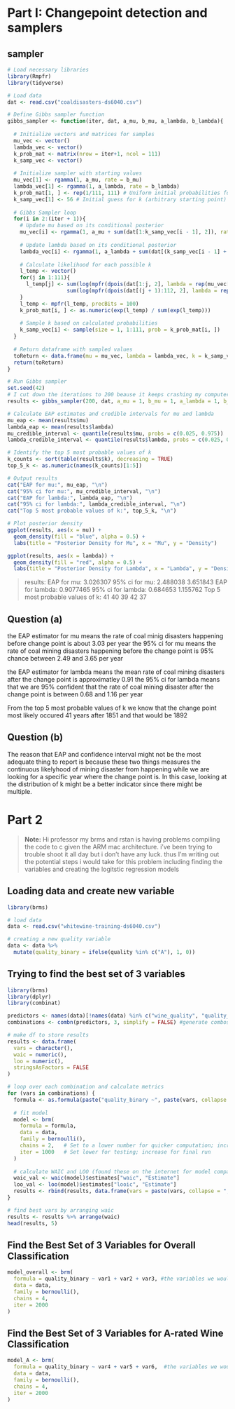 # Part I: Changepoint detection and samplers

## sampler
```r
# Load necessary libraries
library(Rmpfr)
library(tidyverse)

# Load data
dat <- read.csv("coaldisasters-ds6040.csv")

# Define Gibbs sampler function
gibbs_sampler <- function(iter, dat, a_mu, b_mu, a_lambda, b_lambda){
  
  # Initialize vectors and matrices for samples
  mu_vec <- vector()
  lambda_vec <- vector() 
  k_prob_mat <- matrix(nrow = iter+1, ncol = 111)
  k_samp_vec <- vector()
  
  # Initialize sampler with starting values
  mu_vec[1] <- rgamma(1, a_mu, rate = b_mu)
  lambda_vec[1] <- rgamma(1, a_lambda, rate = b_lambda)
  k_prob_mat[1, ] <- rep(1/111, 111) # Uniform initial probabilities for k
  k_samp_vec[1] <- 56 # Initial guess for k (arbitrary starting point)
  
  # Gibbs Sampler loop
  for(i in 2:(iter + 1)){
    # Update mu based on its conditional posterior
    mu_vec[i] <- rgamma(1, a_mu + sum(dat[1:k_samp_vec[i - 1], 2]), rate = k_samp_vec[i - 1] + b_mu)
    
    # Update lambda based on its conditional posterior
    lambda_vec[i] <- rgamma(1, a_lambda + sum(dat[(k_samp_vec[i - 1] + 1):112, 2]), rate = (112 - k_samp_vec[i - 1]) + b_lambda)
    
    # Calculate likelihood for each possible k
    l_temp <- vector()
    for(j in 1:111){  
      l_temp[j] <- sum(log(mpfr(dpois(dat[1:j, 2], lambda = rep(mu_vec[i], j)), precBits = 100))) +
                   sum(log(mpfr(dpois(dat[(j + 1):112, 2], lambda = rep(lambda_vec[i], 112 - j)), precBits = 100)))
    }
    l_temp <- mpfr(l_temp, precBits = 100)
    k_prob_mat[i, ] <- as.numeric(exp(l_temp) / sum(exp(l_temp))) 
    
    # Sample k based on calculated probabilities
    k_samp_vec[i] <- sample(size = 1, 1:111, prob = k_prob_mat[i, ])
  }
  
  # Return dataframe with sampled values
  toReturn <- data.frame(mu = mu_vec, lambda = lambda_vec, k = k_samp_vec)
  return(toReturn)
}

# Run Gibbs sampler
set.seed(42) 
# I cut down the iterations to 200 beause it keeps crashing my computer
results <- gibbs_sampler(200, dat, a_mu = 1, b_mu = 1, a_lambda = 1, b_lambda = 1)

# Calculate EAP estimates and credible intervals for mu and lambda
mu_eap <- mean(results$mu)
lambda_eap <- mean(results$lambda)
mu_credible_interval <- quantile(results$mu, probs = c(0.025, 0.975))
lambda_credible_interval <- quantile(results$lambda, probs = c(0.025, 0.975))

# Identify the top 5 most probable values of k
k_counts <- sort(table(results$k), decreasing = TRUE)
top_5_k <- as.numeric(names(k_counts)[1:5])

# Output results
cat("EAP for mu:", mu_eap, "\n")
cat("95% ci for mu:", mu_credible_interval, "\n")
cat("EAP for lambda:", lambda_eap, "\n")
cat("95% ci for lambda:", lambda_credible_interval, "\n")
cat("Top 5 most probable values of k:", top_5_k, "\n")

# Plot posterior density 
ggplot(results, aes(x = mu)) +
  geom_density(fill = "blue", alpha = 0.5) +
  labs(title = "Posterior Density for Mu", x = "Mu", y = "Density")

ggplot(results, aes(x = lambda)) +
  geom_density(fill = "red", alpha = 0.5) +
  labs(title = "Posterior Density for Lambda", x = "Lambda", y = "Density")
```
> results: EAP for mu: 3.026307 
95% ci for mu: 2.488038 3.651843 
EAP for lambda: 0.9077465 
95% ci for lambda: 0.684653 1.155762 
Top 5 most probable values of k: 41 40 39 42 37 


## Question (a)
the EAP estimator for mu means the rate of coal minig disasters happening before change point is about 3.03 per year
the 95% ci for mu means the rate of coal mining disasters happening before the change point is 95% chance between 2.49 and 3.65 per year

the EAP estimator for lambda means the mean rate of coal mining disasters after the change point is approximatley 0.91
the 95% ci for lambda means that we are 95% confident that the rate of coal mining disaster after the change point is between 0.68 and 1.16 per year

From the top 5 most probable values of k we know that the change point most likely occured 41 years after 1851 and that would be 1892

## Question (b) 
The reason that EAP and confidence interval might not be the most adequate thing to report is because these two things measures the continuous likelyhood of mining disaster from happening while we are looking for a specific year where the change point is. In this case, looking at the distribution of k might be a better indicator since there might be multiple. 

# Part 2

>**Note:** Hi professor my brms and rstan is having problems compiling the code to c given the ARM mac architecture. i've been trying to trouble shoot it all day but i don't have any luck. thus I'm writing out the potential steps i would take for this problem including finding the variables and creating the logitstic regression models

## Loading data and create new variable
```r
library(brms)

# load data
data <- read.csv("whitewine-training-ds6040.csv")

# creating a new quality variable
data <- data %>%
  mutate(quality_binary = ifelse(quality %in% c("A"), 1, 0))
```

## Trying to find the best set of 3 variables 

```r
library(brms)
library(dplyr)
library(combinat)

predictors <- names(data)[!names(data) %in% c("wine_quality", "quality_binary")]
combinations <- combn(predictors, 3, simplify = FALSE) #generate combos of predictors (sets of 3s)

# make df to store results
results <- data.frame(
  vars = character(),
  waic = numeric(),
  loo = numeric(),
  stringsAsFactors = FALSE
)

# loop over each combination and calculate metrics
for (vars in combinations) {
  formula <- as.formula(paste("quality_binary ~", paste(vars, collapse = " + ")))
  
  # fit model
  model <- brm(
    formula = formula,
    data = data,
    family = bernoulli(),
    chains = 2,   # Set to a lower number for quicker computation; increase for final run
    iter = 1000   # Set lower for testing; increase for final run
  )
  
  # calculate WAIC and LOO (found these on the internet for model comparison)
  waic_val <- waic(model)$estimates["waic", "Estimate"]
  loo_val <- loo(model)$estimates["looic", "Estimate"]
  results <- rbind(results, data.frame(vars = paste(vars, collapse = ", "), waic = waic_val, loo = loo_val))
}

# find best vars by arranging waic
results <- results %>% arrange(waic)
head(results, 5)
```

## Find the Best Set of 3 Variables for Overall Classification
```r
model_overall <- brm(
  formula = quality_binary ~ var1 + var2 + var3, #the variables we would have gotten from the previous step
  data = data,
  family = bernoulli(),
  chains = 4,
  iter = 2000
)
```

## Find the Best Set of 3 Variables for A-rated Wine Classification
```r
model_A <- brm(
  formula = quality_binary ~ var4 + var5 + var6,  #the variables we would have gotten from the previous step
  data = data,
  family = bernoulli(),
  chains = 4,
  iter = 2000
)
```

